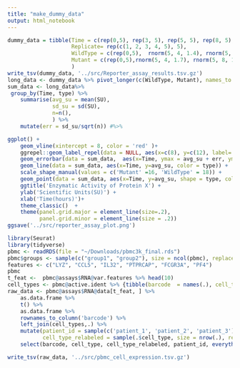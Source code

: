 ```yaml
---
title: "make_dummy_data"
output: html_notebook
---
```


```r
dummy_data = tibble(Time = c(rep(0,5), rep(3, 5), rep(5, 5), rep(8, 5), rep(24, 5)), 
                    Replicate= rep(c(1, 2, 3, 4, 5), 5),
                    WildType = c(rep(0,5),  rnorm(5, 4, 1.4), rnorm(5, 6, 1.6), rnorm(5, 9, 1.1) , rnorm(5, 10, 1.8)),
                    Mutant = c(rep(0,5),rnorm(5, 4, 1.7), rnorm(5, 8, 1.3), rnorm(5, 15, 1) , rnorm(5, 20, 1.2))
                    )
write_tsv(dummy_data, '../src/Reporter_assay_results.tsv.gz')
long_data <- dummy_data %>% pivot_longer(c(WildType, Mutant), names_to = 'type', values_to = 'SU') 
sum_data <- long_data%>% 
 group_by(Time, type) %>% 
    summarise(avg_su = mean(SU), 
              sd_su = sd(SU), 
              n=n(), 
              ) %>% 
    mutate(err = sd_su/sqrt(n)) #%>% 

ggplot() + 
    geom_vline(xintercept = 8, color = 'red' )+
    ggrepel::geom_label_repel(data = NULL, aes(x=c(8), y=c(12), label='Reaction Temperature\ndecreased'), nudge_x = 6, nudge_y =.5  )+
    geom_errorbar(data = sum_data,  aes(x=Time, ymax = avg_su + err, ymin = avg_su-err), width = .4)+
    geom_line(data = sum_data, aes(x=Time, y=avg_su, color = type)) +
    scale_shape_manual(values = c('Mutant' =16, 'WildType' = 18)) + 
    geom_point(data = sum_data, aes(x=Time, y=avg_su, shape = type, color =type ), size= 3) + 
    ggtitle('Enzymatic Activity of Protein X') + 
    ylab('Scientific Units(SU)') + 
    xlab('Time(hours)')+
    theme_classic()  + 
    theme(panel.grid.major = element_line(size=.2), 
          panel.grid.minor = element_line(size = .2))
ggsave('../src/reporter_assay_plot.png')
```



```r
library(Seurat)
library(tidyverse)
pbmc <- readRDS(file = "~/Downloads/pbmc3k_final.rds")
pbmc$groups <- sample(c("group1", "group2"), size = ncol(pbmc), replace = TRUE)
features <- c("LYZ", "CCL5", "IL32", "PTPRCAP", "FCGR3A", "PF4")
pbmc
t_feat <-  pbmc@assays$RNA@var.features %>% head(10)
cell_types <- pbmc@active.ident %>% {tibble(barcode  = names(.), cell_type = .)}
raw_data <- pbmc@assays$RNA@data[t_feat, ] %>% 
    as.data.frame %>% 
    t() %>% 
    as.data.frame %>% 
    rownames_to_column('barcode') %>% 
    left_join(cell_types,.) %>% 
    mutate(patient_id = sample(c('patient_1', 'patient_2', 'patient_3'), replace = T, size = nrow(.)),
           cell_type_relabeled = sample(.$cell_type, size = nrow(.), replace = T)) %>% 
    select(barcode, cell_type, cell_type_relabeled, patient_id, everything()) 

write_tsv(raw_data, '../src/pbmc_cell_expression.tsv.gz')
```


